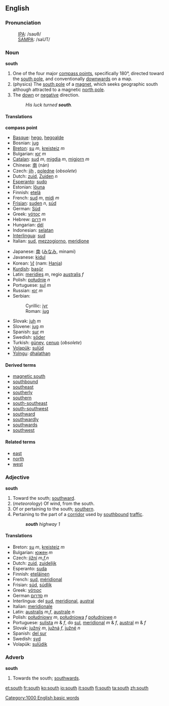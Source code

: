 ==English==
===Pronunciation===
:[[International Phonetic Alphabet|IPA]]: /saʊθ/
:[[SAMPA]]: /saUT/

===Noun===
'''south'''

# One of the four major [[compass point]]s, specifically 180°, directed toward the [[south pole]], and conventionally [[downwards]] on a map.
# (physics) The [[south pole]] of a [[magnet]], which seeks geographic south although attracted to a magnetic [[north pole]]. 
# The [[down]] or [[negative]] direction.
#:''His luck turned '''south'''.''

====Translations====

'''compass point'''
{{top}}
*[[Basque]]: [[hego]], [[hegoalde]]
*Bosnian: [[jug#Bosnian|jug]] {{m}}
*[[Breton]]: [[su]] ''m'', [[kreisteiz]] ''m''
*Bulgarian: [[юг]] ''m''
*[[Catalan]]: [[sud]] ''m'', [[migdia]] ''m'', [[migjorn]] ''m''
*Chinese: [[南]] (nán)
*Czech: [[jih]] {{m}}, [[poledne]] {{n}} (''obsolete'')
*Dutch: [[zuid]], [[Zuiden]] ''n''
*[[Esperanto]]: [[sudo]]
*Estonian: [[lõuna]]
*Finnish: [[etelä]]
*French: [[sud]] ''m'', [[midi]] ''m''
*[[Frisian]]: [[suden]] ''n'', [[súd]]
*German: [[Süd]]
*Greek: [[νότος]] ''m''
*Hebrew: [[דרום]] ''m''
*Hungarian: [[dél]]
*Indonesian: [[selatan]]
*[[Interlingua]]: [[sud]]
*Italian: [[sud]], [[mezzogiorno]], [[meridione]]
{{mid}}
*Japanese: [[南]] ([[みなみ]], minami)
*Javanese: [[kidul]]
*Korean: [[남]] (nam: [[Hanja]])
*[[Kurdish]]: [[başûr]]
*Latin: [[meridies]] ''m'', regio [[australis]] ''f''
*Polish: [[południe]] ''n''
*Portuguese: [[sul]] ''m''
*Russian: [[юг]] ''m''
*Serbian:
*:Cyrillic: [[југ#Serbian|југ]] {{m}}
*:Roman: [[jug#Serbian|jug]] {{m}}
*Slovak: [[juh]] ''m''
*Slovene: [[jug]] ''m''
*Spanish: [[sur]] ''m''
*Swedish: [[söder]]
*Turkish: [[güney]], [[cenup]] (''obsolete'')
*[[Volapük]]: [[sulüd]]
*[[Yolngu]]: [[dhalathaŋ]]
{{bottom}}

====Derived terms====
*[[magnetic south]]
*[[southbound]]
*[[southeast]]
*[[southerly]]
*[[southern]]
*[[south-southeast]]
*[[south-southwest]]
*[[southward]]
*[[southwardly]]
*[[southwards]]
*[[southwest]]

====Related terms====
*[[east]]
*[[north]]
*[[west]]

===Adjective===
'''south'''

# Toward the south; [[southward]].
# (''meteorology'') Of wind, from the south.
# Of or pertaining to the south; [[southern]].
# Pertaining to the part of a [[corridor]] used by [[southbound]] [[traffic]]. 
#:'''''south''' highway 1''

====Translations====
*Breton: [[su]] ''m'', [[kreisteiz]] ''m''
*Bulgarian: [[южен]] ''m''
*Czech: [[jižní]] ''m,f,n''
*Dutch: [[zuid]], [[zuidelijk]]
*Esperanto: [[suda]]
*Finnish: [[eteläinen]]
*French: [[sud]], [[méridional]]
*Frisian: [[súd]], [[súdlik]]
*Greek: [[νότιος]] 
*German [[סדרום]] ''m''
*Interlingua: del [[sud]], [[meridional]], [[austral]]
*Italian: [[meridionale]]
*Latin: [[australis]] ''m,f'', [[australe]] ''n''
*Polish: [[południowy]] ''m'', [[południowa]] ''f'' [[południowe]] ''n''
*Portuguese: [[sulista]] ''m'' & ''f'', do [[sul]], [[meridional]] ''m'' & ''f'', [[austral]] ''m'' & ''f''
*Slovak: [[južný]] ''m'', [[južná]] ''f'', [[južné]] ''n''
*Spanish: [[del sur]]
*Swedish: [[syd]]
*Volapük: [[sulüdik]]

===Adverb===
'''south'''

# Towards the south; [[southwards]].

[[Category:1000 English basic words]]

[[et:south]]
[[fr:south]]
[[ko:south]]
[[io:south]]
[[it:south]]
[[fi:south]]
[[ta:south]]
[[zh:south]]